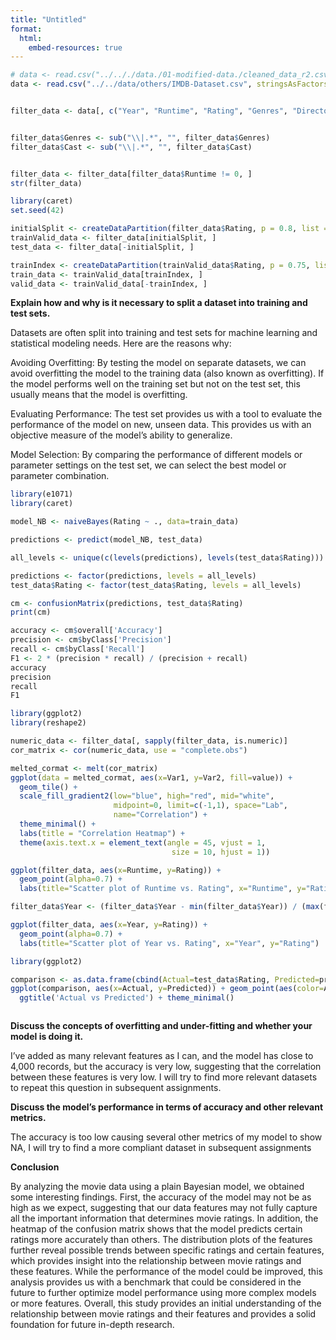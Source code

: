 ```yaml
---
title: "Untitled"
format:
  html:
    embed-resources: true
---
```




```r
# data <- read.csv("../.././data./01-modified-data./cleaned_data_r2.csv", stringsAsFactors = FALSE)
data <- read.csv("../../data/others/IMDB-Dataset.csv", stringsAsFactors = FALSE)


filter_data <- data[, c("Year", "Runtime", "Rating", "Genres", "Director", "Writers", "Cast")]


filter_data$Genres <- sub("\\|.*", "", filter_data$Genres)
filter_data$Cast <- sub("\\|.*", "", filter_data$Cast)


filter_data <- filter_data[filter_data$Runtime != 0, ]
str(filter_data)

```

```r
library(caret)
set.seed(42)

initialSplit <- createDataPartition(filter_data$Rating, p = 0.8, list = FALSE)
trainValid_data <- filter_data[initialSplit, ]
test_data <- filter_data[-initialSplit, ]

trainIndex <- createDataPartition(trainValid_data$Rating, p = 0.75, list = FALSE)
train_data <- trainValid_data[trainIndex, ]
valid_data <- trainValid_data[-trainIndex, ]

```

**Explain how and why is it necessary to split a dataset into training and test sets.**

Datasets are often split into training and test sets for machine learning and statistical modeling needs. Here are the reasons why:

Avoiding Overfitting: By testing the model on separate datasets, we can avoid overfitting the model to the training data (also known as overfitting). If the model performs well on the training set but not on the test set, this usually means that the model is overfitting.

Evaluating Performance: The test set provides us with a tool to evaluate the performance of the model on new, unseen data. This provides us with an objective measure of the model's ability to generalize.

Model Selection: By comparing the performance of different models or parameter settings on the test set, we can select the best model or parameter combination.

```r
library(e1071)
library(caret)

model_NB <- naiveBayes(Rating ~ ., data=train_data)


```

```r
predictions <- predict(model_NB, test_data)

all_levels <- unique(c(levels(predictions), levels(test_data$Rating)))

predictions <- factor(predictions, levels = all_levels)
test_data$Rating <- factor(test_data$Rating, levels = all_levels)

cm <- confusionMatrix(predictions, test_data$Rating)
print(cm)

```

```r
accuracy <- cm$overall['Accuracy']
precision <- cm$byClass['Precision']
recall <- cm$byClass['Recall']
F1 <- 2 * (precision * recall) / (precision + recall)
accuracy
precision
recall
F1
```

```r
library(ggplot2)
library(reshape2) 

numeric_data <- filter_data[, sapply(filter_data, is.numeric)]
cor_matrix <- cor(numeric_data, use = "complete.obs")

melted_cormat <- melt(cor_matrix)
ggplot(data = melted_cormat, aes(x=Var1, y=Var2, fill=value)) + 
  geom_tile() +
  scale_fill_gradient2(low="blue", high="red", mid="white", 
                       midpoint=0, limit=c(-1,1), space="Lab", 
                       name="Correlation") +
  theme_minimal() + 
  labs(title = "Correlation Heatmap") +
  theme(axis.text.x = element_text(angle = 45, vjust = 1, 
                                    size = 10, hjust = 1))

```

```r
ggplot(filter_data, aes(x=Runtime, y=Rating)) +
  geom_point(alpha=0.7) +
  labs(title="Scatter plot of Runtime vs. Rating", x="Runtime", y="Rating")

```

```r

filter_data$Year <- (filter_data$Year - min(filter_data$Year)) / (max(filter_data$Year) - min(filter_data$Year))

ggplot(filter_data, aes(x=Year, y=Rating)) +
  geom_point(alpha=0.7) +
  labs(title="Scatter plot of Year vs. Rating", x="Year", y="Rating")

```

```r
library(ggplot2)

comparison <- as.data.frame(cbind(Actual=test_data$Rating, Predicted=predictions))
ggplot(comparison, aes(x=Actual, y=Predicted)) + geom_point(aes(color=Actual)) + 
  ggtitle('Actual vs Predicted') + theme_minimal()



```

**Discuss the concepts of overfitting and under-fitting and whether your model is doing it.**

I've added as many relevant features as I can, and the model has close to 4,000 records, but the accuracy is very low, suggesting that the correlation between these features is very low. I will try to find more relevant datasets to repeat this question in subsequent assignments.

**Discuss the model's performance in terms of accuracy and other relevant metrics.**

The accuracy is too low causing several other metrics of my model to show NA, I will try to find a more compliant dataset in subsequent assignments

**Conclusion**

By analyzing the movie data using a plain Bayesian model, we obtained some interesting findings. First, the accuracy of the model may not be as high as we expect, suggesting that our data features may not fully capture all the important information that determines movie ratings. In addition, the heatmap of the confusion matrix shows that the model predicts certain ratings more accurately than others. The distribution plots of the features further reveal possible trends between specific ratings and certain features, which provides insight into the relationship between movie ratings and these features. While the performance of the model could be improved, this analysis provides us with a benchmark that could be considered in the future to further optimize model performance using more complex models or more features. Overall, this study provides an initial understanding of the relationship between movie ratings and their features and provides a solid foundation for future in-depth research.
